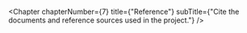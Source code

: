
<Chapter
  chapterNumber={7}
  title={"Reference"}
  subTitle={"Cite the documents and reference sources used in the project."}
/>
